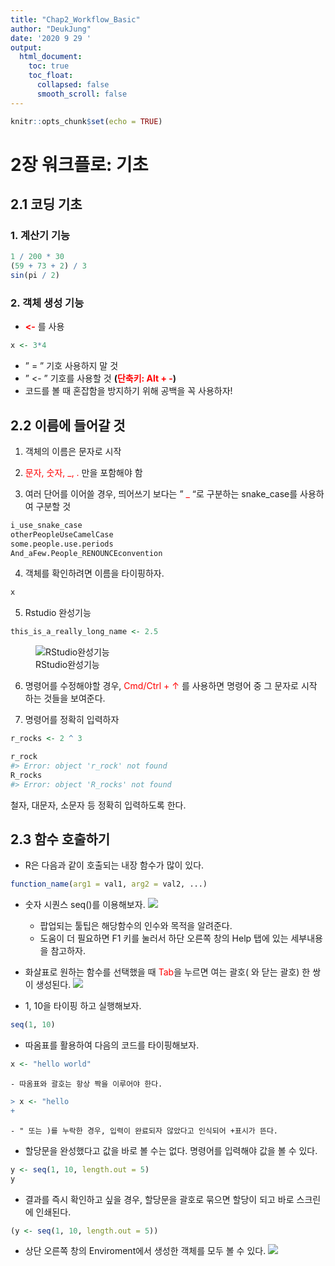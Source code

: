 ```yaml
---
title: "Chap2_Workflow_Basic"
author: "DeukJung"
date: '2020 9 29 '
output:
  html_document:
    toc: true
    toc_float:
      collapsed: false
      smooth_scroll: false
---
```


```r
knitr::opts_chunk$set(echo = TRUE)
```

# **2장 워크플로: 기초**

## **2.1 코딩 기초**
### 1. 계산기 기능  
```r
1 / 200 * 30
(59 + 73 + 2) / 3
sin(pi / 2)
```
  

### 2. 객체 생성 기능  
  - **<span style="color: red;"><-</span>** 를 사용  
```r
x <- 3*4
```
  - " = " 기호 사용하지 말 것
  - " <- " 기호를 사용할 것 
  **(<span style="color: red;">단축키: Alt + -</span>)**
  - 코드를 볼 때 혼잡함을 방지하기 위해 공백을 꼭 사용하자!
  
## **2.2 이름에 들어갈 것**
 1. 객체의 이름은 문자로 시작

 2. <span style="color: red;">문자, 숫자, _, .</span> 만을 포함해야 함
 
 3. 여러 단어를 이어쓸 경우, 띄어쓰기 보다는 " <span style="color: red;">_</span> "로 구분하는 snake_case를 사용하여 구분할 것
 
```r
i_use_snake_case
otherPeopleUseCamelCase
some.people.use.periods
And_aFew.People_RENOUNCEconvention
```

 4. 객체를 확인하려면 이름을 타이핑하자.
```r
x
```

 5. Rstudio 완성기능
```r
this_is_a_really_long_name <- 2.5
```

![RStudio완성기능](image/RStudio.jpg)

 6. 명령어를 수정해야할 경우, <span style="color: red;">Cmd/Ctrl + ↑</span> 를 사용하면 명령어 중 그 문자로 시작 하는 것들을 보여준다.
 
 7. 명령어를 정확히 입력하자
```r
r_rocks <- 2 ^ 3
```

```r
r_rock
#> Error: object 'r_rock' not found
R_rocks
#> Error: object 'R_rocks' not found
```
철자, 대문자, 소문자 등 정확히 입력하도록 한다.

  
## **2.3 함수 호출하기**

- R은 다음과 같이 호출되는 내장 함수가 많이 있다.
```r
function_name(arg1 = val1, arg2 = val2, ...)
```
- 숫자 시퀀스 seq()를 이용해보자.
![](image/seq.jpg)

    - 팝업되는 툴팁은 해당함수의 인수와 목적을 알려준다.
    - 도움이 더 필요하면 F1 키를 눌러서 하단 오른쪽 창의 Help 탭에 있는 세부내용을 참고하자.  
    
    
    
- 화살표로 원하는 함수를 선택했을 때 <span style="color: red;">Tab</span>을 누르면 여는 괄호( 와 닫는 괄호) 한 쌍이 생성된다.
![](image/make_seq.jpg)
  
- 1, 10을 타이핑 하고 실행해보자. 
```r
seq(1, 10)
```
  
- 따옴표를 활용하여 다음의 코드를 타이핑해보자.
```r
x <- "hello world"
```

    - 따옴표와 괄호는 항상 짝을 이루어야 한다.

```r
> x <- "hello
+
```

    - " 또는 )를 누락한 경우, 입력이 완료되자 않았다고 인식되어 +표시가 뜬다.
  
- 할당문을 완성했다고 값을 바로 볼 수는 없다. 명령어를 입력해야 값을 볼 수 있다.
```r
y <- seq(1, 10, length.out = 5)
y
```
  
- 결과를 즉시 확인하고 싶을 경우, 할당문을 괄호로 묶으면 할당이 되고 바로 스크린에 인쇄된다.
```r
(y <- seq(1, 10, length.out = 5))
```
  
- 상단 오른쪽 창의 Enviroment에서 생성한 객체를 모두 볼 수 있다.
![](image/enviroment.png)


